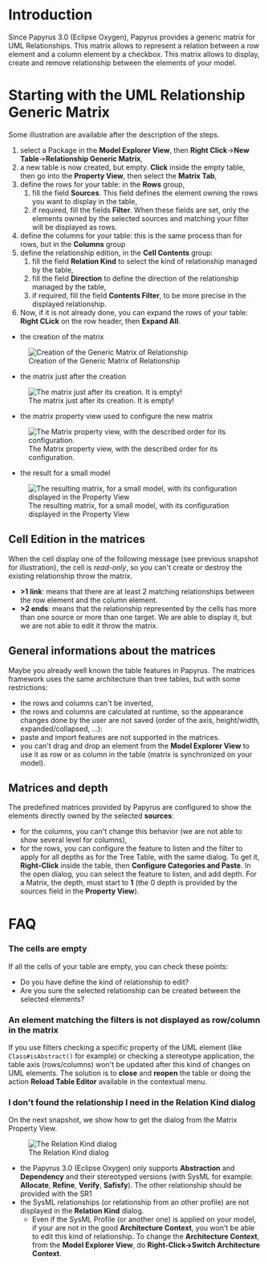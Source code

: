 =Introduction=
Since Papyrus 3.0 (Eclipse Oxygen), Papyrus provides a generic matrix for UML Relationships. This matrix allows to represent a relation between a row element and a column element by a checkbox. This matrix allows to display, create and remove relationship between the elements of your model.

=Starting with the UML Relationship Generic Matrix=
Some illustration are available after the description of the steps.
#select a Package in the '''Model Explorer View''', then '''Right Click'''->'''New Table'''->'''Relationship Generic Matrix''',
#a new table is now created, but empty. '''Click''' inside the empty table, then go into the '''Property View''', then select the '''Matrix Tab''',
#define the rows for your table: in the '''Rows''' group,
##fill the field '''Sources'''. This field defines the element owning the rows you want to display in the table,
##if required, fill the fields '''Filter'''. When these fields are set, only the elements owned by the selected sources and matching your filter will be displayed as rows.
#define the columns for your table: this is the same process than for rows, but in the '''Columns''' group
#define the relationship edition, in the '''Cell Contents''' group:
##fill the field '''Relation Kind''' to select the kind of relationship managed by the table,
##fill the field '''Direction''' to define the direction of the relationship managed by the table,
##if required, fill the field '''Contents Filter''', to be more precise in the displayed relationship.
#Now, if it is not already done, you can expand the rows of your table: '''Right CLick''' on the row header, then '''Expand All'''.


*the creation of the matrix
[[File:images/matrix/MatrixRelationshipCreation.png|frame|none|Creation of the Generic Matrix of Relationship]]

*the matrix just after the creation
[[File:images/matrix/MatrixJustAfterCreation.png|frame|none|The matrix just after its creation. It is empty!]]

*the matrix property view used to configure the new matrix
[[File:images/matrix/ThePropertyViewForMatrix.png|frame|none|The Matrix property view, with the described order for its configuration.]]

*the result for a small model
[[File:images/matrix/MatrixResult.png|frame|none|The resulting matrix, for a small model, with its configuration displayed in the Property View]]

==Cell Edition in the matrices==
When the cell display one of the following message (see previous snapshot for illustration), the cell is ''read-only'', so you can't create or destroy the existing relationship throw the matrix.
*'''>1 link''': means that there are at least 2 matching relationships between the row element and the column element. 
*'''>2 ends''': means that the relationship represented by the cells has more than one source or more than one target. We are able to display it, but we are not able to edit it throw the matrix.

==General informations about the matrices==
Maybe you already well known the table features in Papyrus. The matrices framework uses the same architecture than tree tables, but with some restrictions:
*the rows and columns can't be inverted,
*the rows and columns are calculated at runtime, so the appearance changes done by the user are not saved (order of the axis, height/width, expanded/collapsed, ...):
*paste and import features are not supported in the matrices.
*you can't drag and drop an element from the '''Model Explorer View''' to use it as row or as column in the table (matrix is synchronized on your model).

==Matrices and depth==
The predefined matrices provided by Papyrus are configured to show the elements directly owned by the selected '''sources''':
*for the columns, you can't change this behavior (we are not able to show several level for columns),
*for the rows, you can configure the feature to listen and the filter to apply for all depths as for the Tree Table, with the same dialog. To get it, '''Right-Click''' inside the table, then '''Configure Categories and Paste'''. In the open dialog, you can select the feature to listen, and add depth. For a Matrix, the depth, must start to '''1''' (the 0 depth is provided by the sources field in the '''Property View''').


=FAQ=
===The cells are empty===
If all the cells of your table are empty, you can check these points:
*Do you have define the kind of relationship to edit?
*Are you sure the selected relationship can be created between the selected elements?

===An element matching the filters is not displayed as row/column in the matrix===
If you use filters checking a specific property of the UML element (like <code>Class#isAbstract()</code> for example) or checking a stereotype application, the table axis (rows/columns) won't be updated after this kind of changes on UML elements. The solution is to '''close''' and '''reopen''' the table or doing the action '''Reload Table Editor''' available in the contextual menu.

===I don't found the relationship I need in the '''Relation Kind''' dialog===
On the next snapshot, we show how to get the dialog from the Matrix Property View.

[[File:images/matrix/RelationKindDialog.png|frame|none|The Relation Kind dialog]]


*the Papyrus 3.0 (Eclipse Oxygen) only supports '''Abstraction''' and '''Dependency''' and their stereotyped versions (with SysML for example: '''Allocate''', '''Refine''', '''Verify''', '''Safisfy'''). The other relationship should be provided with the SR1
*the SysML relationships (or relationship from an other profile) are not displayed in the '''Relation Kind''' dialog.
**Even if the SysML Profile (or another one) is applied on your model, if your are not in the good '''Architecture Context''', you won't be able to edit this kind of relationship. To change the '''Architecture Context''', from the '''Model Explorer View''', do '''Right-Click->Switch Architecture Context'''.
